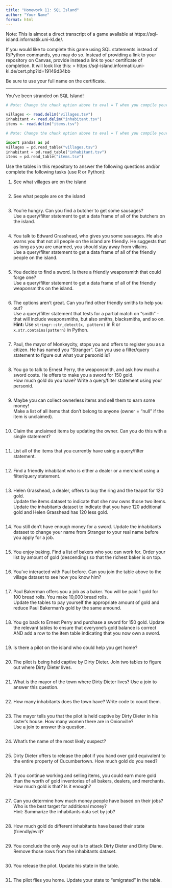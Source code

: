 ```yaml
---
title: "Homework 11: SQL Island"
author: "Your Name"
format: html
---
```


Note: This is almost a direct transcript of a game available at https://sql-island.informatik.uni-kl.de/.

If you would like to complete this game using SQL statements instead of R/Python commands, you may do so. Instead of providing a link to your repository on Canvas, provide instead a link to your certificate of completion. It will look like this: 
> https://sql-island.informatik.uni-kl.de/cert.php?id=19149d34bb

Be sure to use your full name on the certificate.

---

You've been stranded on SQL Island!

```r
# Note: Change the chunk option above to eval = T when you compile your file

villages <- read.delim("villages.tsv")
inhabitant <- read.delim("inhabitant.tsv")
items <- read.delim("items.tsv")
```


```python
# Note: Change the chunk option above to eval = T when you compile your file

import pandas as pd
villages = pd.read_table("villages.tsv")
inhabitant = pd.read_table("inhabitant.tsv")
items = pd.read_table("items.tsv")
```

Use the tables in this repository to answer the following questions and/or complete the following tasks (use R or Python):

1. See what villages are on the island

```r

```


2. See what people are on the island

```r

```


3. You're hungry. Can you find a butcher to get some sausages?     
Use a query/filter statement to get a data frame of all of the butchers on the island. 

```r

```


4. You talk to Edward Grasshead, who gives you some sausages. He also warns you that not all people on the island are friendly. He suggests that as long as you are unarmed, you should stay away from villains.    
Use a query/filter statement to get a data frame of all of the friendly people on the island.

```r

```


5. You decide to find a sword. Is there a friendly weaponsmith that could forge one?    
Use a query/filter statement to get a data frame of all of the friendly weaponsmiths on the island.

```r

```

6. The options aren't great. Can you find other friendly smiths to help you out?    
Use a query/filter statement that tests for a partial match on "smith" - that will include weaponsmiths, but also smiths, blacksmiths, and so on.    
**Hint:** Use `stringr::str_detect(x, pattern)` in R or `x.str.contains(pattern)` in Python. 
```r

```


7. Paul, the mayor of Monkeycity, stops you and offers to register you as a citizen. He has named you "Stranger". Can you use a filter/query statement to figure out what your personid is?

```r

```

8. You go to talk to Ernest Perry, the weaponsmith, and ask how much a sword costs. He offers to make you a sword for 150 gold.    
How much gold do you have? Write a query/filter statement using your personid. 

```r

```

9. Maybe you can collect ownerless items and sell them to earn some money!    
Make a list of all items that don't belong to anyone (owner = "null" if the item is unclaimed). 

```r

```

10. Claim the unclaimed items by updating the owner. Can you do this with a single statement?

```r

```

11. List all of the items that you currently have using a query/filter statement.

```r

```

12. Find a friendly inhabitant who is either a dealer or a merchant using a filter/query statement.

```r

```

13. Helen Grasshead, a dealer, offers to buy the ring and the teapot for 120 gold.    
Update the items dataset to indicate that she now owns those two items. 
Update the inhabitants dataset to indicate that you have 120 additional gold and Helen Grasshead has 120 less gold.

```r

```

14. You still don't have enough money for a sword. Update the inhabitants dataset to change your name from Stranger to your real name before you apply for a job. 

```r

```

15. You enjoy baking. Find a list of bakers who you can work for. Order your list by amount of gold (descending) so that the richest baker is on top.

```r

```

16. You've interacted with Paul before. Can you join the table above to the village dataset to see how you know him?

```r

```

17. Paul Bakerman offers you a job as a baker. You will be paid 1 gold for 100 bread rolls. You make 10,000 bread rolls.    
Update the tables to pay yourself the appropriate amount of gold and reduce Paul Bakerman's gold by the same amound. 

```r

```

18. You go back to Ernest Perry and purchase a sword for 150 gold. Update the relevant tables to ensure that everyone's gold balance is correct AND add a row to the item table indicating that you now own a sword.

```r

```

19. Is there a pilot on the island who could help you get home? 

```r

```

20. The pilot is being held captive by Dirty Dieter. Join two tables to figure out where Dirty Dieter lives. 

```r

```

21. What is the mayor of the town where Dirty Dieter lives? Use a join to answer this question.

```r

```

22. How many inhabitants does the town have? Write code to count them.

```r

```

23. The mayor tells you that the pilot is held captive by Dirty Dieter in his sister's house. How many women there are in Onionville?    
Use a join to answer this question. 

```r

```

24. What's the name of the most likely suspect?

```r

```

25. Dirty Dieter offers to release the pilot if you hand over gold equivalent to the entire property of Cucumbertown. How much gold do you need?

```r

```

26. If you continue working and selling items, you could earn more gold than the worth of gold inventories of all bakers, dealers, and merchants. How much gold is that? Is it enough?

```r

```

27. Can you determine how much money people have based on their jobs? Who is the best target for additional money?    
Hint: Summarize the inhabitants data set by job?

```r

```

28. How much gold do different inhabitants have based their state (friendly/evil)?

```r

```

29. You conclude the only way out is to attack Dirty Dieter and Dirty Diane. Remove those rows from the inhabitants dataset.

```r

```

30. You release the pilot. Update his state in the table.

```r

```


31. The pilot flies you home. Update your state to "emigrated" in the table. 

```r

```

